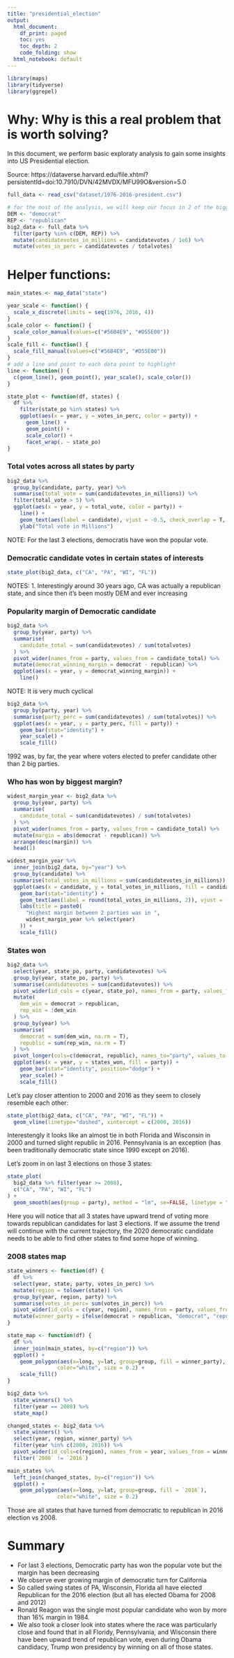 ```yaml
---
title: "presidential_election"
output:
  html_document:
    df_print: paged
    toc: yes
    toc_depth: 2
    code_folding: show
  html_notebook: default
---
```


```r
library(maps)
library(tidyverse)
library(ggrepel)
```

# Why: Why is this a real problem that is worth solving?

In this document, we perform basic exploraty analysis to gain some insights into US Presidential election. 


Source: https://dataverse.harvard.edu/file.xhtml?persistentId=doi:10.7910/DVN/42MVDX/MFU99O&version=5.0

```r
full_data <- read_csv("dataset/1976-2016-president.csv") 

# for the most of the analysis, we will keep our focus in 2 of the biggest parties
DEM <- "democrat"
REP <- "republican"
big2_data <- full_data %>% 
  filter(party %in% c(DEM, REP)) %>% 
  mutate(candidatevotes_in_millions = candidatevotes / 1e6) %>% 
  mutate(votes_in_perc = candidatevotes / totalvotes)
```


# Helper functions:

```r
main_states <- map_data("state")

year_scale <- function() {
  scale_x_discrete(limits = seq(1976, 2016, 4))
}
scale_color <- function() {
  scale_color_manual(values=c("#56B4E9", "#D55E00"))
}
scale_fill <- function() {
  scale_fill_manual(values=c("#56B4E9", "#D55E00"))
}
# add a line and point to each data point to highlight
line <- function() {
  c(geom_line(), geom_point(), year_scale(), scale_color())
}

state_plot <- function(df, states) {
  df %>% 
    filter(state_po %in% states) %>%  
    ggplot(aes(x = year, y = votes_in_perc, color = party)) + 
      geom_line() + 
      geom_point() + 
      scale_color() + 
      facet_wrap(. ~ state_po)
}
```



### Total votes across all states by party

```r
big2_data %>% 
  group_by(candidate, party, year) %>% 
  summarise(total_vote = sum(candidatevotes_in_millions)) %>% 
  filter(total_vote > 5) %>% 
  ggplot(aes(x = year, y = total_vote, color = party)) + 
    line() + 
    geom_text(aes(label = candidate), vjust = -0.5, check_overlap = T, size=3) +
    ylab("Total vote in Millions")
```

NOTE: For the last 3 elections, democratis have won the popular vote.

### Democratic candidate votes in certain states of interests

```r
state_plot(big2_data, c("CA", "PA", "WI", "FL"))
```

NOTES: 
1. Interestingly around 30 years ago, CA was actually a republican state, and since then it's been mostly DEM and ever increasing


### Popularity margin of Democratic candidate

```r
big2_data %>% 
  group_by(year, party) %>% 
  summarise(
    candidate_total = sum(candidatevotes) / sum(totalvotes)
  ) %>% 
  pivot_wider(names_from = party, values_from = candidate_total) %>% 
  mutate(democrat_winning_margin = democrat - republican) %>% 
  ggplot(aes(x = year, y = democrat_winning_margin)) + 
    line()
```

NOTE: It is very much cyclical

```r
big2_data %>% 
  group_by(party, year) %>% 
  summarise(party_perc = sum(candidatevotes) / sum(totalvotes)) %>% 
  ggplot(aes(x = year, y = party_perc, fill = party)) + 
    geom_bar(stat="identity") + 
    year_scale() + 
    scale_fill()
```

1992 was, by far, the year where voters elected to prefer candidate other than 2 big parties.

### Who has won by biggest margin?

```r
widest_margin_year <- big2_data %>% 
  group_by(year, party) %>% 
  summarise(
    candidate_total = sum(candidatevotes) / sum(totalvotes)
  ) %>% 
  pivot_wider(names_from = party, values_from = candidate_total) %>% 
  mutate(margin = abs(democrat - republican)) %>% 
  arrange(desc(margin)) %>% 
  head(1)

widest_margin_year %>% 
  inner_join(big2_data, by="year") %>% 
  group_by(candidate) %>% 
  summarise(total_votes_in_millions = sum(candidatevotes_in_millions)) %>% 
  ggplot(aes(x = candidate, y = total_votes_in_millions, fill = candidate)) + 
    geom_bar(stat="identity") + 
    geom_text(aes(label = round(total_votes_in_millions, 2)), vjust = -0.5) + 
    labs(title = paste0(
      "Highest margin between 2 parties was in ", 
      widest_margin_year %>% select(year)
    )) + 
    scale_fill()
```

### States won 

```r
big2_data %>% 
  select(year, state_po, party, candidatevotes) %>% 
  group_by(year, state_po, party) %>% 
  summarise(candidatevotes = sum(candidatevotes)) %>% 
  pivot_wider(id_cols = c(year, state_po), names_from = party, values_from = candidatevotes) %>% 
  mutate(
    dem_win = democrat > republican,
    rep_win = !dem_win
  ) %>% 
  group_by(year) %>%
  summarise(
    democrat = sum(dem_win, na.rm = T),
    republic = sum(rep_win, na.rm = T)
  ) %>% 
  pivot_longer(cols=c(democrat, republic), names_to="party", values_to = "states_won") %>% 
  ggplot(aes(x = year, y = states_won, fill = party)) + 
    geom_bar(stat="identity", position="dodge") + 
    year_scale() + 
    scale_fill()
```

Let's pay closer attention to 2000 and 2016 as they seem to closely resemble each other:

```r
state_plot(big2_data, c("CA", "PA", "WI", "FL")) + 
  geom_vline(linetype="dashed", xintercept = c(2000, 2016))
```

Interestengly it looks like an almost tie in both Florida and Wisconsin in 2000 and turned slight republic in 2016. Pennsylvania is an exception (has been traditionally democratic state since 1990 except on 2016).

Let's zoom in on last 3 elections on those 3 states:

```r
state_plot(
  big2_data %>% filter(year >= 2008), 
  c("CA", "PA", "WI", "FL")
) + 
  geom_smooth(aes(group = party), method = "lm", se=FALSE, linetype = "dashed")
```

Here you will notice that all 3 states have upward trend of voting more towards republican candidates for last 3 elections. If we assume the trend will continue with the current trajectory, the 2020 democratic candidate needs to be able to find other states to find some hope of winning.

### 2008 states map

```r
state_winners <- function(df) {
  df %>% 
  select(year, state, party, votes_in_perc) %>% 
  mutate(region = tolower(state)) %>% 
  group_by(year, region, party) %>% 
  summarise(votes_in_perc= sum(votes_in_perc)) %>% 
  pivot_wider(id_cols = c(year, region), names_from = party, values_from = votes_in_perc) %>% 
  mutate(winner_party = ifelse(democrat > republican, "democrat", "republican"))
}

state_map <- function(df) {
  df %>%
  inner_join(main_states, by=c("region")) %>% 
  ggplot() + 
    geom_polygon(aes(x=long, y=lat, group=group, fill = winner_party), 
                color="white", size = 0.2) + 
    scale_fill()
}

big2_data %>% 
  state_winners() %>% 
  filter(year == 2008) %>% 
  state_map() 
```
```r
changed_states <- big2_data %>% 
  state_winners() %>% 
  select(year, region, winner_party) %>% 
  filter(year %in% c(2008, 2016)) %>% 
  pivot_wider(id_cols=c(region), names_from = year, values_from = winner_party) %>% 
  filter(`2008` != `2016`) 

main_states %>% 
  left_join(changed_states, by=c("region")) %>% 
  ggplot() + 
    geom_polygon(aes(x=long, y=lat, group=group, fill = `2016`), 
                color="white", size = 0.2)
```

Those are all states that have turned from democratic to republican in 2016 election vs 2008.


# Summary

* For last 3 elections, Democratic party has won the popular vote but the margin has been decreasing
* We observe ever growing margin of democratic turn for California
* So called swing states of PA, Wisconsin, Florida all have elected Republican for the 2016 election (but all has elected Obama for 2008 and 2012)
* Ronald Reagon was the single most popular candidate who won by more than 16% margin in 1984.
* We also took a closer look into states where the race was particularly close and found that in all Floridy, Pennsylvania, and Wisconsin there have been upward trend of republican vote, even during Obama candidacy, Trump won presidency by winning on all of those states.
